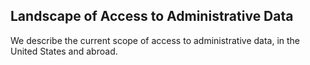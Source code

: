 ## Landscape of Access to Administrative Data 

We describe the current scope of access to administrative data, in the United States and abroad. 